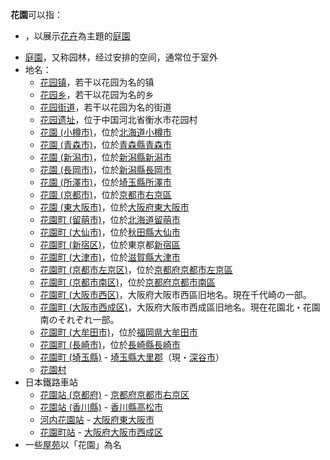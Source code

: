'''花園'''可以指：

* {{tsl|en|Flower garden|花卉園}}，以展示[[花卉|花卉]]為主題的[[庭園|庭園]]
* [[庭園|庭園]]，又称园林，经过安排的空间，通常位于室外
* 地名：
** [[花园镇|花园镇]]，若干以花园为名的镇
** [[花园乡|花园乡]]，若干以花园为名的乡
** [[花园街道|花园街道]]，若干以花园为名的街道
** [[花园遗址|花园遗址]]，位于中国河北省衡水市花园村
** [[花園_(小樽市)|花園 (小樽市)]]，位於[[北海道|北海道]][[小樽市|小樽市]]
** [[花園_(青森市)|花園 (青森市)]]，位於[[青森縣|青森縣]][[青森市|青森市]]
** [[花園_(新潟市)|花園 (新潟市)]]，位於[[新潟縣|新潟縣]][[新潟市|新潟市]]
** [[花園_(長岡市)|花園 (長岡市)]]，位於[[新潟縣|新潟縣]][[長岡市|長岡市]]
** [[花園_(所澤市)|花園 (所澤市)]]，位於[[埼玉縣|埼玉縣]][[所澤市|所澤市]]
** [[花園_(京都市)|花園 (京都市)]]，位於[[京都市|京都市]][[右京區|右京區]]
** [[花園_(東大阪市)|花園 (東大阪市)]]，位於[[大阪府|大阪府]][[東大阪市|東大阪市]]
** [[花園町_(留萌市)|花園町 (留萌市)]]，位於[[北海道|北海道]][[留萌市|留萌市]]
** [[花園町_(大仙市)|花園町 (大仙市)]]，位於[[秋田縣|秋田縣]][[大仙市|大仙市]]
** [[花園町_(新宿区)|花園町 (新宿区)]]，位於東京都[[新宿區|新宿區]]
** [[花園町_(大津市)|花園町 (大津市)]]，位於[[滋賀縣|滋賀縣]][[大津市|大津市]]
** [[花園町_(京都市左京区)|花園町 (京都市左京区)]]，位於[[京都府|京都府]][[京都市|京都市]][[左京區|左京區]]
** [[花園町_(京都市南区)|花園町 (京都市南区)]]，位於[[京都府|京都府]][[京都市|京都市]][[南區_(京都市)|南區]]
** [[花園町_(大阪市西区)|花園町 (大阪市西区)]]，大阪府大阪市西區旧地名。現在千代崎の一部。
** [[花園町_(大阪市西成区)|花園町 (大阪市西成区)]]，大阪府大阪市西成區旧地名。現在花園北・花園南のそれぞれ一部。
** [[花園町_(大牟田市)|花園町 (大牟田市)]]，位於[[福岡県|福岡県]][[大牟田市|大牟田市]]
** [[花園町_(長崎市)|花園町 (長崎市)]]，位於[[長崎縣|長崎縣]][[長崎市|長崎市]]
** [[花園町_(埼玉縣)|花園町 (埼玉縣)]] - [[埼玉縣|埼玉縣]][[大里郡|大里郡]]（現・[[深谷市|深谷市]]）
** [[花園村|花園村]]
* 日本鐵路車站
** [[花園站_(京都府)|花園站 (京都府)]] - [[京都府|京都府]][[京都市|京都市]][[右京区|右京区]]
** [[花園站_(香川縣)|花園站 (香川縣)]] - [[香川縣|香川縣]][[高松市|高松市]]
** [[河内花園站|河内花園站]] - [[大阪府|大阪府]][[東大阪市|東大阪市]]
** [[花園町站|花園町站]] - [[大阪府|大阪府]][[大阪市|大阪市]][[西成区|西成区]]
* 一些[[屋苑|屋苑]]以「花園」為名
{{disambig|CAT=二字消歧義}}